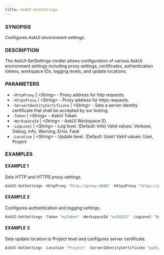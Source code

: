 ---
title: AskUI-SetSettings
---


### SYNOPSIS

Configures AskUI environment settings.

### DESCRIPTION

The AskUI-SetSettings cmdlet allows configuration of various AskUI environment settings including 
proxy settings, certificates, authentication tokens, workspace IDs, logging levels, and update locations.

### PARAMETERS

- `-HttpProxy` | _&lt;String&gt;_ - Proxy address for http requests. 
- `-HttpsProxy` | _&lt;String&gt;_ - Proxy address for https requests. 
- `-ServerIdentityCertificate` | _&lt;String&gt;_ - Sets a server identity certificate that shall be accepted by our tooling. 
- `-Token` | _&lt;String&gt;_ - AskUI Token. 
- `-WorkspaceId` | _&lt;String&gt;_ - AskUI Workspace ID. 
- `-LogLevel` | _&lt;String&gt;_ - Log level. (Default: Info)
Valid values: Verbose, Debug, Info, Warning, Error, Fatal 
- `-Location` | _&lt;String&gt;_ - Update level. (Default: User)
Valid values: User, Project

### EXAMPLES

#### EXAMPLE 1

Sets HTTP and HTTPS proxy settings.

```powershell
AskUI-SetSettings -HttpProxy "http://proxy:8080" -HttpsProxy "https://proxy:8080"
```
 
#### EXAMPLE 2

Configures authentication and logging settings.

```powershell
AskUI-SetSettings -Token "myToken" -WorkspaceId "wsId123" -LogLevel "Debug"
```
 
#### EXAMPLE 3

Sets update location to Project level and configures server certificate.

```powershell
AskUI-SetSettings -Location "Project" -ServerIdentityCertificate "path/to/cert"
```


